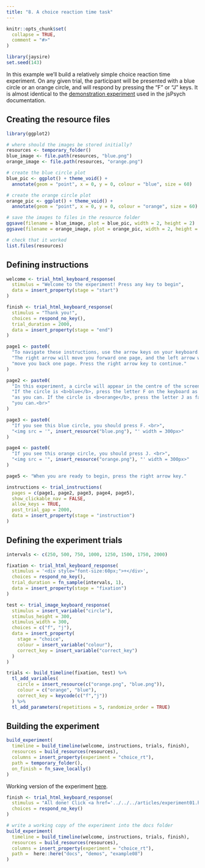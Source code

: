 ```yaml
---
title: "8. A choice reaction time task"
---
```


```r
knitr::opts_chunk$set(
  collapse = TRUE,
  comment = "#>"
)
```

```r
library(jaysire)
set.seed(143)
```

In this example we'll build a relatively simple choice reaction time experiment. On any given trial, the participant will be presented with a blue circle or an orange circle, and will respond by pressing the "F" or "J" keys. It is almost identical to the [demonstration experiment](https://www.jspsych.org/tutorials/rt-task/) used in the jsPsych documentation. 

## Creating the resource files

```r
library(ggplot2)

# where should the images be stored initially?
resources <- temporary_folder()  
blue_image <- file.path(resources, "blue.png")
orange_image <- file.path(resources, "orange.png")

# create the blue circle plot
blue_pic <- ggplot() + theme_void() +
  annotate(geom = "point", x = 0, y = 0, colour = "blue", size = 60)

# create the orange circle plot
orange_pic <- ggplot() + theme_void() +
  annotate(geom = "point", x = 0, y = 0, colour = "orange", size = 60)

# save the images to files in the resource folder
ggsave(filename = blue_image, plot = blue_pic, width = 2, height = 2)
ggsave(filename = orange_image, plot = orange_pic, width = 2, height = 2)

# check that it worked
list.files(resources)
```


## Defining instructions

```r
welcome <- trial_html_keyboard_response(
  stimulus = "Welcome to the experiment! Press any key to begin",
  data = insert_property(stage = "start")
)

finish <- trial_html_keyboard_response(
  stimulus = "Thank you!", 
  choices = respond_no_key(),
  trial_duration = 2000,
  data = insert_property(stage = "end")
)

page1 <- paste0(
  "To navigate these instructions, use the arrow keys on your keyboard. ",
  "The right arrow will move you forward one page, and the left arrow will ",
  "move you back one page. Press the right arrow key to continue."
)

page2 <- paste0(
  "In this experiment, a circle will appear in the centre of the screen. ",
  "If the circle is <b>blue</b>, press the letter F on the keyboard as fast ",
  "as you can. If the circle is <b>orange</b>, press the letter J as fast as",
  "you can.<br>"
)

page3 <- paste0(
  "If you see this blue circle, you should press F. <br>", 
  "<img src = '", insert_resource("blue.png"), "' width = 300px>"
)

page4 <- paste0(
  "If you see this orange circle, you should press J. <br>", 
  "<img src = '", insert_resource("orange.png"), "' width = 300px>"
)

page5 <- "When you are ready to begin, press the right arrow key."

instructions <- trial_instructions(
  pages = c(page1, page2, page3, page4, page5), 
  show_clickable_nav = FALSE,
  allow_keys = TRUE,
  post_trial_gap = 2000,
  data = insert_property(stage = "instruction")
)
```

## Defining the experiment trials

```r
intervals <- c(250, 500, 750, 1000, 1250, 1500, 1750, 2000)

fixation <- trial_html_keyboard_response(
  stimulus = '<div style="font-size:60px;">+</div>',
  choices = respond_no_key(),
  trial_duration = fn_sample(intervals, 1),
  data = insert_property(stage = "fixation")
)

test <- trial_image_keyboard_response(
  stimulus = insert_variable("circle"), 
  stimulus_height = 300,
  stimulus_width = 300,
  choices = c("f", "j"),
  data = insert_property(
    stage = "choice", 
    colour = insert_variable("colour"),
    correct_key = insert_variable("correct_key")
  )
)

trials <- build_timeline(fixation, test) %>%
  tl_add_variables(
    circle = insert_resource(c("orange.png", "blue.png")),
    colour = c("orange", "blue"),
    correct_key = keycode(c("f","j"))
  ) %>%
  tl_add_parameters(repetitions = 5, randomize_order = TRUE)
```


## Building the experiment

```r
build_experiment(
  timeline = build_timeline(welcome, instructions, trials, finish),
  resources = build_resources(resources),
  columns = insert_property(experiment = "choice_rt"),  
  path = temporary_folder(),
  on_finish = fn_save_locally()
)
```

Working version of the experiment [here](../demos/example08/experiment/index.html).

```r
finish <- trial_html_keyboard_response(
  stimulus = "All done! Click <a href='../../../articles/experiment01.html'>here</a> to return to the vignette.",
  choices = respond_no_key()
)

# write a working copy of the experiment into the docs folder
build_experiment(
  timeline = build_timeline(welcome, instructions, trials, finish),
  resources = build_resources(resources),
  columns = insert_property(experiment = "choice_rt"),  
  path =  here::here("docs", "demos", "example08")
)
```



